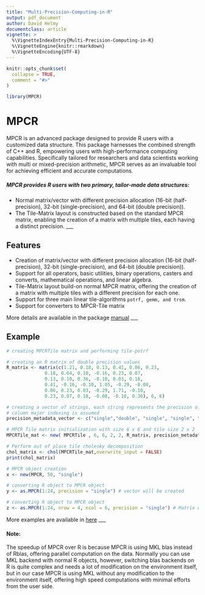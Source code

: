 ```yaml
---
title: "Multi-Precision-Computing-in-R"
output: pdf_document
author: David Helmy
documentclass: article
vignette: >
  %\VignetteIndexEntry{Multi-Precision-Computing-in-R}
  %\VignetteEngine{knitr::rmarkdown}
  %\VignetteEncoding{UTF-8}
---
```


```r
knitr::opts_chunk$set(
  collapse = TRUE,
  comment = "#>"
)
```

```r
library(MPCR)
```

# MPCR

MPCR is an advanced package designed to provide R users with a customized data structure.
This package harnesses the combined strength of C++ and R, empowering users with high-performance computing capabilities.
Specifically tailored for researchers and data scientists working with multi or mixed-precision arithmetic,
MPCR serves as an invaluable tool for achieving efficient and accurate computations.

##### MPCR provides R users with two primary, tailor-made data structures:
- Normal matrix/vector with different precision allocation (16-bit (half-precision), 32-bit (single-precision), and 64-bit (double precision)).
- The Tile-Matrix layout is constructed based on the standard MPCR matrix, enabling the creation of a matrix with multiple tiles, each having a distinct precision.
___

## Features
- Creation of matrix/vector with different precision allocation (16-bit (half-precision), 32-bit (single-precision), and 64-bit (double precision)).
- Support for all operators, basic utilities, binary operations, casters and converts, mathematical operations, and linear algebra.
- Tile-Matrix layout build-on normal MPCR matrix, offering the creation of a matrix with multiple tiles with a different precision for each one.
- Support for three main linear tile-algorithms `potrf, gemm, and trsm`.
- Support for converters to MPCR-Tile matrix

More details are available in the package [manual](../inst/doc/MPCR-manual.pdf)
___


## Example
```r
# creating MPCRTile matrix and performing tile-potrf

# creating an R matrix of double precision values
R_matrix <- matrix(c(1.21, 0.18, 0.13, 0.41, 0.06, 0.23,
              0.18, 0.64, 0.10, -0.16, 0.23, 0.07,
              0.13, 0.10, 0.36, -0.10, 0.03, 0.18,
              0.41, -0.16, -0.10, 1.05, -0.29, -0.08,
              0.06, 0.23, 0.03, -0.29, 1.71, -0.10,
              0.23, 0.07, 0.18, -0.08, -0.10, 0.36), 6, 6)

# creating a vector of strings, each string represents the precision of its corresponding tile.
# column major indexing is assumed
precision_metadata_vector <- c("single","double", "single", "single", "double", "double","single" , "single","double")

# MPCR Tile matrix initialization with size 6 x 6 and tile size 2 x 2
MPCRTile_mat <- new( MPCRTile , 6, 6, 2, 2, R_matrix, precision_metadata_vector)

# Perform out of place tile cholesky decomposition
chol_matrix <- chol(MPCRTile_mat,overwrite_input = FALSE)
print(chol_matrix)
```

```r
# MPCR object creation
x <- new(MPCR, 50, "single")

# converting R object to MPCR object
y <- as.MPCR(1:24, precision = "single") # vector will be created

# converting R object to MPCR object
z <- as.MPCR(1:24, nrow = 4, ncol = 6, precision = "single") # Matrix will be created
```

More examples are available in [here](../tests/R-tests)
___


#### Note:
The speedup of MPCR over R is because MPCR is using MKL blas instead of Rblas, offering parallel computation on the data.
Normally you can use MKL backend with normal R objects, however, switching blas backends on R is quite complex and needs a lot of modification on the environment itself,
but in our case MPCR is using MKL without any modification to the environment itself, offering high speed computations with minimal efforts from the user side.
